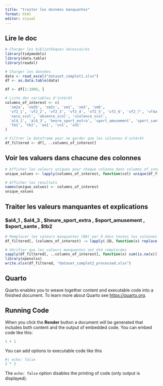 ```yaml
---
title: "traiter les données manquantes"
format: html
editor: visual
---
```


## Lire le doc 
```r
# Charger les bibliothèques nécessaires
library(tidymodels)
library(data.table)
library(readxl)

# Charger les données
data <- read_excel("dataset_complet1.xlsx")
df <- as.data.table(data)

df <- df[1:1000, ]

# Liste des variables d'intérêt
columns_of_interest <- c(
  'sm2a', 'sm2b', 'sm2c', 'sm1', 'sm3', 'sm6', 
  'vf2_1', 'vf2_2', 'vf2_3', 'vf2_4', 'vf2_5', 'vf2_6', 'vf2_7', 'vf4a', 'vf4b', 
  'secu_scol', 'absence_scol', 'violence_scol', 
  'al4_1', 'al4_3', 'heure_sport_extra', 'sport_amusement', 'sport_sante', 
  'tb1', 'tb2', 'ao1', 'cn1', 'sd1'
)

# Filtrer le dataframe pour ne garder que les colonnes d'intérêt
df_filtered <- df[, ..columns_of_interest]
```
## Voir les valuers dans chacune des colonnes 
```r
# Afficher les valeurs uniques pour chaque colonne dans columns_of_interest
unique_values <- lapply(columns_of_interest, function(col) unique(df_filtered[[col]]))

# Afficher les résultats
names(unique_values) <- columns_of_interest
unique_values

```
## Traiter les valeurs manquantes et explications 
### $al4_1 , $al4_3 , $heure_sport_extra , $sport_amusement ,  $sport_sante , $tb2
```r
# Remplacer les valeurs manquantes (NA) par 0 dans toutes les colonnes de columns_of_interest
df_filtered[, (columns_of_interest) := lapply(.SD, function(x) replace(x, is.na(x), 0)), .SDcols = columns_of_interest]

# Vérifier que les valeurs manquantes ont été remplacées
sapply(df_filtered[, ..columns_of_interest], function(x) sum(is.na(x)))  # Compter les valeurs NA restantes
library(openxlsx)
write.xlsx(df_filtered, "dataset_complet2_processed.xlsx")
```




## Quarto

Quarto enables you to weave together content and executable code into a finished document. To learn more about Quarto see <https://quarto.org>.

## Running Code

When you click the **Render** button a document will be generated that includes both content and the output of embedded code. You can embed code like this:

```r
1 + 1
```

You can add options to executable code like this

```r
#| echo: false
2 * 2
```

The `echo: false` option disables the printing of code (only output is displayed).

